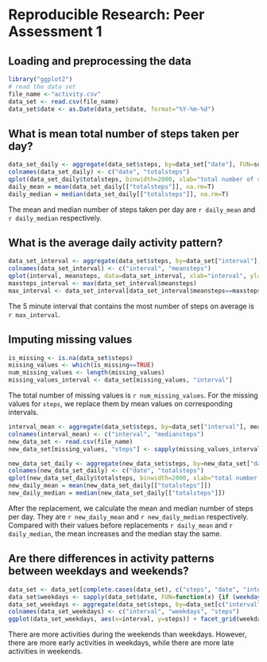 # Reproducible Research: Peer Assessment 1

## Loading and preprocessing the data
```r
library("ggplot2")
# read the data set
file_name <-"activity.csv"
data_set <- read.csv(file_name)
data_set$date <- as.Date(data_set$date, format="%Y-%m-%d")
```


## What is mean total number of steps taken per day?

```r
data_set_daily <- aggregate(data_set$steps, by=data_set["date"], FUN=sum)
colnames(data_set_daily) <- c("date", "totalsteps")
qplot(data_set_daily$totalsteps, binwidth=2000, xlab="total number of steps a day")
daily_mean = mean(data_set_daily[["totalsteps"]], na.rm=T)
daily_median = median(data_set_daily[["totalsteps"]], na.rm=T)
```

The mean and median number of steps taken per day are `r daily_mean` and `r daily_median` respectively.

## What is the average daily activity pattern?

```r
data_set_interval <- aggregate(data_set$steps, by=data_set["interval"], mean, na.rm=T)
colnames(data_set_interval) <- c("interval", "meansteps")
qplot(interval, meansteps, data=data_set_interval, xlab="interval", ylab="averge number of steps") + geom_line() 
maxsteps_interval <- max(data_set_interval$meansteps)
max_interval <- data_set_interval[data_set_interval$meansteps==maxsteps_interval, "interval"]
```

The 5 minute interval that contains the most number of steps on average is 
`r max_interval`.

## Imputing missing values

```r
is_missing <- is.na(data_set$steps)
missing_values <- which(is_missing==TRUE)
num_missing_values <- length(missing_values)
missing_values_interval <- data_set[missing_values, "interval"]
```

The total number of missing values is `r num_missing_values`. For the missing values for `steps`, we replace them by mean values on corresponding intervals.

```r
interval_mean <- aggregate(data_set$steps, by=data_set["interval"], mean, na.rm=T)
colnames(interval_mean) <- c("interval", "mediansteps")
new_data_set <- read.csv(file_name)
new_data_set[missing_values, "steps"] <- sapply(missing_values_interval, FUN=function(x) return(interval_mean[interval_mean$interval==x, "mediansteps"]))
```


```r
new_data_set_daily <- aggregate(new_data_set$steps, by=new_data_set["date"], FUN=sum)
colnames(new_data_set_daily) <- c("date", "totalsteps")
qplot(new_data_set_daily$totalsteps, binwidth=2000, xlab="total number of steps a day")
new_daily_mean = mean(new_data_set_daily[["totalsteps"]])
new_daily_median = median(new_data_set_daily[["totalsteps"]]) 
```

After the replacement, we calculate the mean and median number of steps per day. They are `r new_daily_mean` and `r new_daily_median` respectively. Compared with their values before replacements `r daily_mean` and `r daily_median`, the mean increases and the median stay the same.



## Are there differences in activity patterns between weekdays and weekends?

```r
data_set <- data_set[complete.cases(data_set), c("steps", "date", "interval")]
data_set$weekdays <- sapply(data_set$date, FUN=function(x) {if (weekdays(x) %in% c("Saturday", "Sunday")) return("weekends") else return("weekdays")})
data_set_weekdays <- aggregate(data_set$steps, by=data_set[c("interval", "weekdays")], mean)
colnames(data_set_weekdays) <- c("interval", "weekdays", "steps")
ggplot(data_set_weekdays, aes(x=interval, y=steps)) + facet_grid(weekdays~.) + geom_line()
```

There are more activities during the weekends than weekdays. However, there are more early activities  in weekdays, while there are more late activities in weekends.